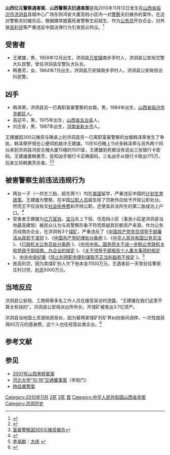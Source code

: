{{Infobox civilian attack
|title=山西亿元警察遇害案
|image= 
|caption=
|map=
|map_caption=
|location={{CHN}}[[山西省|山西省]][[洪洞县|洪洞县]]一高档[[小区|小区]]
|coordinates=
|date=2010年11月12日
|time=
|timezone=[[UTC+8|UTC+8]]
|target=
|motive=
|type=
|weapons=狗链
|fatalities=2
|injuries=
|victim=王建雄<br/>韩惠芳
|perp=高迎平、刘志安和韩泽荣
|susperp=
|numpart=
|dfen=
}}

'''山西亿元警察遇害案'''、'''山西警察夫妇遇害案'''是指2010年11月12日发生在[[山西省|山西省]][[临汾市|临汾市]][[洪洞县|洪洞县]]县城中心广场东侧鸿安大厦高档小区内一对[[警察|警察]]夫妇被杀的案件。在这对警察夫妇被杀后，根据媒体披露死者警察生前超生、作为[[公务员|公务员]]开办企业、对外放[[高利贷|高利贷]]等严重违反中国法律行为引发民众热议。<ref>{{Cite web |url=http://view.news.qq.com/a/20101119/000052.htm |title=“亿元警察”比李刚还牛？ |accessdate=2010-11-20 |archive-date=2010-11-23 |archive-url=https://web.archive.org/web/20101123024411/http://view.news.qq.com/a/20101119/000052.htm |dead-url=no }}</ref>

== 受害者 ==
*王建雄，男，1959年12月出生，洪洞县[[万安镇_(洪洞县)|万安镇]]南步亭村人，洪洞县公安局交警大队民警，曾任洪洞县交警队大队长。
*韩惠芳，女，1964年7月出生，洪洞县万安镇南步亭村人，洪洞县公安局信访科民警。

== 凶手 ==
*韩泽荣，洪洞县另一已离职富豪警察的女婿，男，1984年出生，[[山西省|山西省]][[临汾市|临汾市]][[尧都区|尧都区]]人。
*高迎平，男，1975年出生，[[山西省|山西省]][[五台县|五台县]]人。
*刘志安，男，1987年出生，[[河南省|河南省]][[新乡市|新乡市]]人。

王建雄因300元赌资与赌桌上的洪洞县另一已离职富豪警察的女婿韩泽荣发生了争执，韩泽荣怀恨在心便伺机敲诈王建雄。11月10日晚上11点多韩泽荣与另外两个同伙来到洪洞县鸿安古槐大厦15楼的1501室，王建雄到死都没有说出三张银行卡密码。王建雄妻韩惠芳，告知凶手银行卡正确密码，三名凶手从银行卡取出175万，后来又将韩惠芳杀害。<ref>{{Cite web |url=http://finance.ifeng.com/city/pic/detail_2010_12/01/3290011_0.shtml |title=山西洪洞3亿身家富豪警察因300元赌资被杀 被曝有几十套房 |accessdate=2010-12-04 |archive-date=2010-12-04 |archive-url=https://web.archive.org/web/20101204163204/http://finance.ifeng.com/city/pic/detail_2010_12/01/3290011_0.shtml |dead-url=no }}</ref><ref>[http://news.163.com/10/1202/03/6MS9BPIS00014AED.html 富豪警察因300元赌资被杀]{{Dead link|date=2019年12月 |bot=InternetArchiveBot |fix-attempted=yes }}</ref>

== 被害警察生前违法违规行为 ==
* 两女一子（一共生三胎，超生两个）均在[[美国|美国]]留学，严重违反中国的[[计划生育政策|计划生育政策]]。王建雄为警察，在中国[[公职人员|公职人员]]超生除了罚款外应给予开除公职处分。然而王不仅没有交[[社会抚养费|社会抚养费]]和开除公职，还使其非法所生的第二胎成功上户口。<ref>{{Cite web |url=http://www.chinanews.com.cn/fz/2010/11-20/2669571.shtml |title=山西洪洞证实遇害警察超生 正调查资产过亿说法 |accessdate=2010-11-20 |archive-date=2010-11-22 |archive-url=https://web.archive.org/web/20101122135537/http://www.chinanews.com.cn/fz/2010/11-20/2669571.shtml |dead-url=no }}</ref> 
* 受害者王建雄为[[亿万富翁|亿万富翁]]，[[宝马|宝马]]车上下班、住高档小区（事发小区是洪洞县当地最高建筑）被民众认为与其警察形象不符而质疑其巨额资产来源。作为公务员经商办企业，在洪洞有3个[[煤矿|煤矿]]，严重违反了《[http://cpc.people.com.cn/GB/64093/64094/11012898.html 中国共产党党员领导干部廉洁从政若干准则] {{Wayback|url=http://cpc.people.com.cn/GB/64093/64094/11012898.html |date=20130217042838 }}》、《[http://cpc.people.com.cn/GB/33838/2539948.html 中国共产党纪律处分条例] {{Wayback|url=http://cpc.people.com.cn/GB/33838/2539948.html |date=20120618163924 }}》、《[http://www.gov.cn/ziliao/flfg/2005-06/21/content_8249.htm 中华人民共和国公务员法] {{Wayback|url=http://www.gov.cn/ziliao/flfg/2005-06/21/content_8249.htm |date=20130307120914 }}》、《[http://www.gov.cn/zwgk/2007-04/29/content_601234.htm 行政机关公务员处分条例] {{Wayback|url=http://www.gov.cn/zwgk/2007-04/29/content_601234.htm |date=20130106200030 }}》、《[http://cpc.people.com.cn/GB/64162/71380/71387/71590/4855301.html 中共中央、国务院关于进一步制止党政机关和党政干部经商、办企业的规定] {{Wayback|url=http://cpc.people.com.cn/GB/64162/71380/71387/71590/4855301.html |date=20150719040159 }}》、《[http://cpc.people.com.cn/GB/64162/71380/71382/71384/4856228.html 关于领导干部报告个人重大事项的规定] {{Wayback|url=http://cpc.people.com.cn/GB/64162/71380/71382/71384/4856228.html |date=20130112013052 }}》、[[中国共产党中央纪律检查委员会|中共中央纪委]]《[http://www.gov.cn/jrzg/2007-06/08/content_641683.htm 禁止利用职务便利谋取不正当利益若干规定] {{Wayback|url=http://www.gov.cn/jrzg/2007-06/08/content_641683.htm |date=20130310045510 }}》。<ref>[[李承鹏|李承鹏]]：[http://blog.sina.com.cn/s/blog_46e7ba410100mtgk.html 大侠] {{Wayback|url=http://blog.sina.com.cn/s/blog_46e7ba410100mtgk.html |date=20101118055521 }}</ref>
* 放高利贷，因为卖煤矿别人欠下他本金7000万元，王遇害前一天曾前往曹家庄村讨债，[[利息|利息]]5000万元。

== 当地反应 ==
洪洞县公安局、工商局等多名工作人员在接受采访时透露，“王建雄在我们这里不算太有钱的”。洪洞县公安局派出所所长，开煤矿被查出3.7亿资产。

洪洞县当地国土资源局原局长，因为替两家煤矿的矿界纠纷居间调停，一次性就获得60万元的感谢费，这个人也在经营此类企业。<ref>{{Cite web |url=http://news.163.com/10/1120/06/6LTOARM900011229.html |title=山西警察夫妇遇害案告破 收入来源说法不一 |access-date=2010-11-20 |archive-url=https://web.archive.org/web/20101123171937/http://news.163.com/10/1120/06/6LTOARM900011229.html |archive-date=2010-11-23 |dead-url=yes }}</ref>

== 参考文献 ==
{{Reflist|30em}}

== 参见 ==
* [[2007年山西黑砖窑案|2007年山西黑砖窑案]]
* [[河北大学“10·16”交通肇事案|河北大学“10·16”交通肇事案]]（李刚门）
* [[杨佳袭警案|杨佳袭警案]]

[[Category:2010年11月|Category:2010年11月]]
[[Category:2010年中国命案|2死]]
[[Category:中华人民共和国袭警命案|2死]]
[[Category:中华人民共和国地方政府丑闻|晋]]
[[Category:中华人民共和国山西省命案|Category:中华人民共和国山西省命案]]
[[Category:洪洞历史|Category:洪洞历史]]